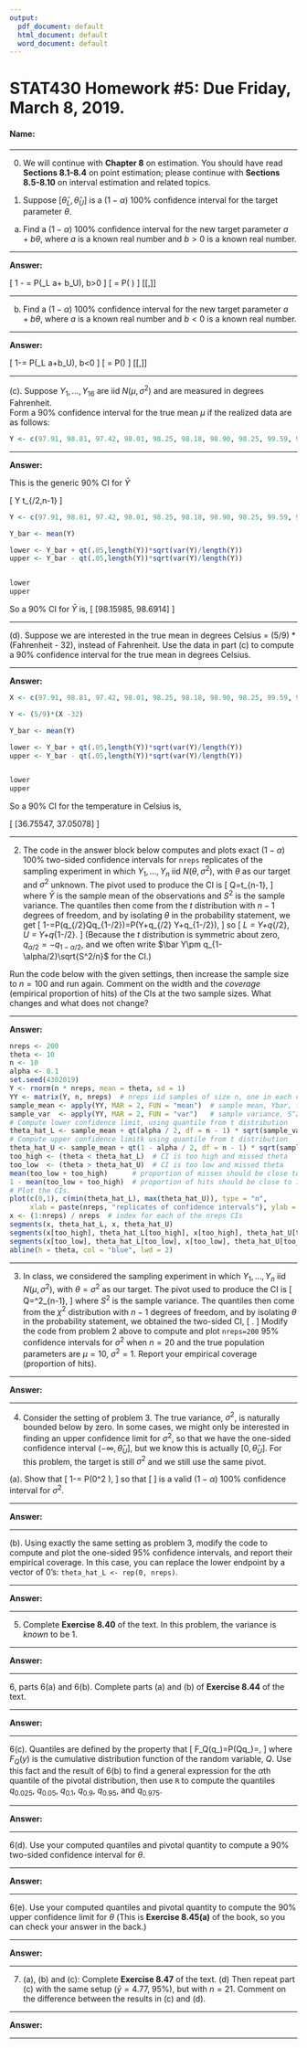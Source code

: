 ```yaml
---
output:
  pdf_document: default
  html_document: default
  word_document: default
---
```


STAT430 Homework #5: Due Friday, March 8, 2019. 
========================================================

#### Name: 

*********************************************************************************
0. We will continue with **Chapter 8** on estimation.  You should have read **Sections 8.1-8.4** on point estimation; please continue with **Sections 8.5-8.10** on interval estimation and related topics.   

1. Suppose $[\hat{\theta}_L,\hat{\theta}_U]$ is a $(1-\alpha)$ 100% confidence interval for the target parameter $\theta$.  

(a) Find a $(1-\alpha)$ 100% confidence interval for the new target parameter $a+b\theta$, where $a$ is a known real number and $b>0$ is a known real number. 

*********************************************************************************

**Answer:**

\[
1 - \alpha = P(\hat\theta_L \le a+ b\theta \le \hat\theta_U), b>0
\]
\[
= P(\frac{\hat\theta_L - a}{b} \le \theta \le \frac{\hat\theta_U -  a}{b})
\]
\[[\frac{\hat\theta_L -a}{b},\frac{\hat\theta_U -a}{b}]\]



*********************************************************************************
  
(b) Find a $(1-\alpha)$ 100% confidence interval for the new target parameter $a+b\theta$, where $a$ is a known real number and $b<0$ is a known real number. 

*********************************************************************************

**Answer:**

\[
1-\alpha = P(\hat\theta_L \le a+b\theta \le \hat\theta_U), b<0
\]
\[
= P(\frac{\hat\theta_L - a}{b}\ge \theta \ge \frac{\hat\theta_U-a}{b})
\]
\[[\frac{\hat\theta_U -a}{b},\frac{\hat\theta_L -a}{b}]\]

*********************************************************************************

(c). Suppose $Y_1,\ldots,Y_{16}$ are iid $N(\mu,\sigma^2)$ and are measured in degrees Fahrenheit.  
Form a 90% confidence interval for the true mean $\mu$ if the realized data are as follows: 
```r
Y <- c(97.91, 98.81, 97.42, 98.01, 98.25, 98.18, 98.90, 98.25, 99.59, 98.50, 98.60, 97.92, 97.48, 99.21, 98.77, 99.01)
```

*********************************************************************************

**Answer:**

This is the generic 90% CI for $\bar Y$

\[
\bar Y \pm t_{\alpha/2,n-1}\sqrt{S^2/n}
\]

```r
Y <- c(97.91, 98.81, 97.42, 98.01, 98.25, 98.18, 98.90, 98.25, 99.59, 98.50, 98.60, 97.92, 97.48, 99.21, 98.77, 99.01)

Y_bar <- mean(Y)

lower <- Y_bar + qt(.05,length(Y))*sqrt(var(Y)/length(Y))
upper <- Y_bar - qt(.05,length(Y))*sqrt(var(Y)/length(Y))


lower
upper
```

So a 90% CI for $\bar Y$ is,
\[
[98.15985, 98.6914]
\]


*********************************************************************************

(d). Suppose we are interested in the true mean in degrees Celsius = (5/9) * (Fahrenheit - 32),  instead of Fahrenheit.  Use the data in part (c) to compute a 90% confidence interval for the true mean in degrees Celsius. 
  

*********************************************************************************

**Answer:**

```r

X <- c(97.91, 98.81, 97.42, 98.01, 98.25, 98.18, 98.90, 98.25, 99.59, 98.50, 98.60, 97.92, 97.48, 99.21, 98.77, 99.01)

Y <- (5/9)*(X -32)

Y_bar <- mean(Y)

lower <- Y_bar + qt(.05,length(Y))*sqrt(var(Y)/length(Y))
upper <- Y_bar - qt(.05,length(Y))*sqrt(var(Y)/length(Y))


lower
upper

```

So a 90% CI for the temperature in Celsius is,

\[
[36.75547, 37.05078]
\]

*********************************************************************************

2. The code in the answer block below computes and plots exact $(1-\alpha)$ 100% two-sided confidence intervals for `nreps` replicates of the sampling experiment in which $Y_1,\ldots,Y_n$ iid $N(\theta,\sigma^2)$, with $\theta$ as our target and $\sigma^2$ unknown.  The pivot used to produce the CI is 
\[
Q=\frac{\bar Y - \theta}{\sqrt{S^2/n}}\sim t_{n-1},
\]
where $\bar Y$ is the sample mean of the observations and $S^2$ is the sample variance.  The quantiles then come from the $t$ distribution with $n-1$ degrees of freedom, and by isolating $\theta$ in the probability statement, we get
\[
1-\alpha=P\left(q_{\alpha/2}\le Q\le q_{1-\alpha/2}\right)=P\left(\bar Y+q_{\alpha/2}\sqrt{\frac{S^2}{n}}\le \theta 
\le \bar Y+q_{1-\alpha/2}\sqrt{\frac{S^2}{n}}\right),
\]
so 
\[
\hat\theta_L = \bar Y+q_{\alpha/2}\sqrt{\frac{S^2}{n}}, \quad \hat\theta_U = \bar Y+q_{1-\alpha/2}\sqrt{\frac{S^2}{n}}.
\]
(Because the $t$ distribution is symmetric about zero, $q_{\alpha/2}=-q_{1-\alpha/2}$, and we often write $\bar Y\pm q_{1-\alpha/2}\sqrt{S^2/n}$ for the CI.)

Run the code below with the given settings, then increase the sample size to $n=100$ and run again.  Comment on the width and the *coverage* (empirical proportion of hits) of the CIs at the two sample sizes.  What changes and what does not change?  

*********************************************************************************

**Answer:**

```r
nreps <- 200
theta <- 10
n <- 10
alpha <- 0.1
set.seed(4302019)
Y <- rnorm(n * nreps, mean = theta, sd = 1)
YY <- matrix(Y, n, nreps)  # nreps iid samples of size n, one in each column
sample_mean <- apply(YY, MAR = 2, FUN = "mean")  # sample mean, Ybar, for each column
sample_var  <- apply(YY, MAR = 2, FUN = "var")   # sample variance, S^2, for each column
# Compute lower confidence limit, using quantile from t distribution
theta_hat_L <- sample_mean + qt(alpha / 2, df = n - 1) * sqrt(sample_var / n)      
# Compute upper confidence limitk using quantile from t distribution
theta_hat_U <- sample_mean + qt(1 - alpha / 2, df = n - 1) * sqrt(sample_var / n) 
too_high <- (theta < theta_hat_L)  # CI is too high and missed theta
too_low  <- (theta > theta_hat_U)  # CI is too low and missed theta
mean(too_low + too_high)      # proportion of misses should be close to alpha
1 - mean(too_low + too_high)  # proportion of hits should be close to 1 - alpha
# Plot the CIs.
plot(c(0,1), c(min(theta_hat_L), max(theta_hat_U)), type = "n", 
     xlab = paste(nreps, "replicates of confidence intervals"), ylab = "", xaxt = "n")
x <- (1:nreps) / nreps  # index for each of the nreps CIs
segments(x, theta_hat_L, x, theta_hat_U)
segments(x[too_high], theta_hat_L[too_high], x[too_high], theta_hat_U[too_high], col = "red")
segments(x[too_low], theta_hat_L[too_low], x[too_low], theta_hat_U[too_low], col = "green")
abline(h = theta, col = "blue", lwd = 2)
```

*********************************************************************************

3. In class, we considered the sampling experiment in which $Y_1,\ldots,Y_n$ iid $N(\mu,\sigma^2)$, with $\theta=\sigma^2$ as our target.  The pivot used to produce the CI is 
\[
Q=\frac{(n-1)S^2}{\sigma^2}\sim \chi^2_{n-1},
\]
where $S^2$ is the sample variance.  The quantiles then come from the $\chi^2$ distribution with $n-1$ degrees of freedom, and by isolating $\theta$ in the probability statement, we obtained the two-sided CI,
\[
\left[\frac{(n-1)S^2}{q_{1-\alpha/2}}, \frac{(n-1)S^2}{q_{\alpha/2}}\right].
\]
Modify the code from problem 2 above to compute and plot `nreps=200` 95% confidence intervals for $\sigma^2$ when $n=20$ and the true population parameters are $\mu=10$, $\sigma^2=1$. Report your empirical coverage (proportion of hits). 

*********************************************************************************

**Answer:**


********************************************************************************

4. Consider the setting of problem 3.  The true variance, $\sigma^2$, is naturally bounded  below by zero.  In some cases, we might only be interested in finding an upper confidence limit for $\sigma^2$, so that we have the one-sided confidence interval $(-\infty, \hat\theta_U]$, but we know this is actually $[0,\hat\theta_U]$.  For this problem, the target is still $\sigma^2$ and we still use the same pivot.

(a).  Show that 
\[
1-\alpha = P\left(0\le \sigma^2\le\frac{(n-1)S^2}{q_{\alpha}} \right),
\]
so that
\[
\left[0, \frac{(n-1)S^2}{q_{\alpha}}\right]
\]
is a valid $(1-\alpha)$ 100% confidence interval for $\sigma^2$. 

*********************************************************************************

**Answer:**






*********************************************************************************

(b). Using exactly the same setting as problem 3, modify the code to compute and plot the one-sided 95% confidence intervals, and report their empirical coverage. In this case, you can replace the lower endpoint by a vector of 0's: `theta_hat_L <- rep(0, nreps)`.

*********************************************************************************

**Answer:**



*************************************************************************************************

5. Complete **Exercise 8.40** of the text.   In this problem, the variance is *known* to be 1.

************************************************************************************************

**Answer:**



************************************************************************************************

6, parts 6(a) and 6(b). Complete parts (a) and (b) of **Exercise 8.44** of the text. 

************************************************************************************************

**Answer:**



************************************************************************************************

6(c). Quantiles are defined by the property that 
\[
F_Q(q_\alpha)=P(Q\le q_\alpha)=\alpha,
\]
where $F_Q(y)$ is the cumulative distribution function of the random variable, $Q$.   Use this fact and the result of 6(b) to find a general expression for the $\alpha$th quantile of the pivotal distribution, then use `R` to compute the quantiles $q_{0.025}$, $q_{0.05}$, $q_{0.1}$, $q_{0.9}$, $q_{0.95}$, and $q_{0.975}$. 

************************************************************************************************

**Answer:**


**************************************************************************************************

6(d).  Use your computed quantiles and pivotal quantity to compute a 90% two-sided confidence interval for $\theta$.

************************************************************************************************

**Answer:**



**************************************************************************************************

6(e).  Use your computed quantiles and pivotal quantity to compute the 90% upper confidence limit for $\theta$ (This is  **Exercise 8.45(a)** of the book, so you can check your answer in the back.)  


************************************************************************************************

**Answer:**


************************************************************************************************

7. (a), (b) and (c): Complete **Exercise 8.47** of the text. (d) Then repeat part (c) with the same setup ($\bar y = 4.77$, 95%), but with $n=21$.  Comment on the difference between the results in (c) and (d).  


************************************************************************************************

**Answer:**


************************************************************************************************

